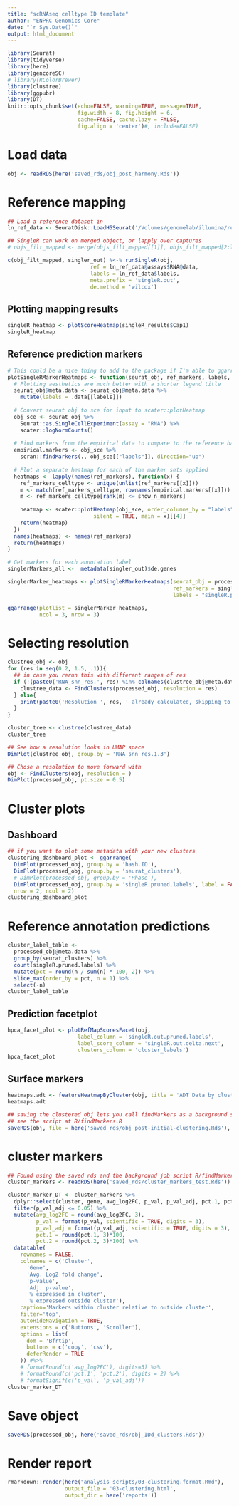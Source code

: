 ```yaml
---
title: "scRNAseq celltype ID template"
author: "ENPRC Genomics Core"
date: "`r Sys.Date()`"
output: html_document
---
```


```r
library(Seurat)
library(tidyverse)
library(here)
library(gencoreSC)
# library(RColorBrewer)
library(clustree)
library(ggpubr)
library(DT)
knitr::opts_chunk$set(echo=FALSE, warning=TRUE, message=TRUE,
                      fig.width = 8, fig.height = 6,
                      cache=FALSE, cache.lazy = FALSE,
                      fig.align = 'center')#, include=FALSE)
```


# Load data

```r
obj <- readRDS(here('saved_rds/obj_post_harmony.Rds'))
```

# Reference mapping



```r
## Load a reference dataset in
ln_ref_data <- SeuratDisk::LoadH5Seurat('/Volumes/genomelab/illumina/runs/scrna_seq_ref/tabula_sapiens/ts_lymph_downsampled_copy.h5Seurat')

## SingleR can work on merged object, or lapply over captures
# objs_filt_mapped <- merge(objs_filt_mapped[[1]], objs_filt_mapped[2:length(objs_filt_mapped)])

c(obj_filt_mapped, singler_out) %<-% runSingleR(obj, 
                          ref = ln_ref_data@assays$RNA@data,
                          labels = ln_ref_data$labels,
                          meta.prefix = 'singleR.out',
                          de.method = 'wilcox')

```

## Plotting mapping results

```r
singleR_heatmap <- plotScoreHeatmap(singleR_results$Cap1)
singleR_heatmap
```

## Reference prediction markers

```r
# This could be a nice thing to add to the package if I'm able to ggarrange it
plotSingleRMarkerHeatmaps <- function(seurat_obj, ref_markers, labels, show_n_markers = 20) {
  # Plotting aesthetics are much better with a shorter legend title
  seurat_obj@meta.data <- seurat_obj@meta.data %>%
    mutate(labels = .data[[labels]])
  
  # Convert seurat obj to sce for input to scater::plotHeatmap
  obj_sce <- seurat_obj %>% 
    Seurat::as.SingleCellExperiment(assay = "RNA") %>% 
    scater::logNormCounts()
  
  # Find markers from the empirical data to compare to the reference based markers in `ref_markers`
  empirical.markers <- obj_sce %>%
    scran::findMarkers(., obj_sce[["labels"]], direction="up")
  
  # Plot a separate heatmap for each of the marker sets applied
  heatmaps <- lapply(names(ref_markers), function(x) {
    ref_markers_celltype <- unique(unlist(ref_markers[[x]]))
    m <- match(ref_markers_celltype, rownames(empirical.markers[[x]]))
    m <- ref_markers_celltype[rank(m) <= show_n_markers]
    
    heatmap <- scater::plotHeatmap(obj_sce, order_columns_by = "labels", features = m, 
                           silent = TRUE, main = x)[[4]]
    return(heatmap)
  })
  names(heatmaps) <- names(ref_markers)
  return(heatmaps)
}

# Get markers for each annotation label
singlerMarkers_all <-  metadata(singler_out)$de.genes

singlerMarker_heatmaps <- plotSingleRMarkerHeatmaps(seurat_obj = processed_obj, 
                                                    ref_markers = singlerMarkers_all, 
                                                    labels = "singleR.pruned.labels")
```


```r
ggarrange(plotlist = singlerMarker_heatmaps,
          ncol = 3, nrow = 3)
```

# Selecting resolution

```r
clustree_obj <- obj
for (res in seq(0.2, 1.5, .1)){
  ## in case you rerun this with different ranges of res
  if (!(paste0('RNA_snn_res.', res) %in% colnames(clustree_obj@meta.data))){
    clustree_data <- FindClusters(processed_obj, resolution = res) 
  } else{
    print(paste0('Resolution ', res, ' already calculated, skipping to next res'))
  }
}
```

```r
cluster_tree <- clustree(clustree_data)
cluster_tree
```

```r
## See how a resolution looks in UMAP space
DimPlot(clustree_obj, group.by = 'RNA_snn_res.1.3')
```

```r
## Chose a resolution to move forward with
obj <- FindClusters(obj, resolution = )
DimPlot(processed_obj, pt.size = 0.5)
```

# Cluster plots

## Dashboard

```r
## if you want to plot some metadata with your new clusters
clustering_dashboard_plot <- ggarrange(
  DimPlot(processed_obj, group.by = 'hash.ID'),
  DimPlot(processed_obj, group.by = 'seurat_clusters'),
  # DimPlot(processed_obj, group.by = 'Phase'),
  DimPlot(processed_obj, group.by = 'singleR.pruned.labels', label = FALSE),
  nrow = 2, ncol = 2)
clustering_dashboard_plot
```

# Reference annotation predictions

```r
cluster_label_table <- 
  processed_obj@meta.data %>% 
  group_by(seurat_clusters) %>%
  count(singleR.pruned.labels) %>%
  mutate(pct = round(n / sum(n) * 100, 2)) %>%
  slice_max(order_by = pct, n = 1) %>%
  select(-n) 
cluster_label_table
```

## Prediction facetplot

```r
hpca_facet_plot <- plotRefMapScoresFacet(obj,
                      label_column = 'singleR.out.pruned.labels', 
                      label_score_column = 'singleR.out.delta.next',
                      clusters_column = 'cluster_labels')
hpca_facet_plot
```

## Surface markers

```r
heatmaps.adt <- featureHeatmapByCluster(obj, title = 'ADT Data by cluster', assay = 'ADT')
heatmaps.adt
```

```r
## saving the clustered obj lets you call findMarkers as a background script
## see the script at R/findMarkers.R
saveRDS(obj, file = here('saved_rds/obj_post-initial-clustering.Rds'), compress = FALSE)
```

# cluster markers

```r
## Found using the saved rds and the background job script R/findMarkers.R
cluster_markers <- readRDS(here('saved_rds/cluster_markers_test.Rds'))
```

```r
cluster_marker_DT <- cluster_markers %>% 
  dplyr::select(cluster, gene, avg_log2FC, p_val, p_val_adj, pct.1, pct.2) %>%
  filter(p_val_adj <= 0.05) %>%
  mutate(avg_log2FC = round(avg_log2FC, 3),
         p_val = format(p_val, scientific = TRUE, digits = 3),
         p_val_adj = format(p_val_adj, scientific = TRUE, digits = 3),
         pct.1 = round(pct.1, 3)*100,
         pct.2 = round(pct.2, 3)*100) %>%
  datatable(
    rownames = FALSE,
    colnames = c('Cluster',
      'Gene', 
      'Avg. Log2 fold change',
      'p-value', 
      'Adj. p-value',
      '% expressed in cluster',
      '% expressed outside cluster'), 
    caption='Markers within cluster relative to outside cluster',
    filter='top',
    autoHideNavigation = TRUE,
    extensions = c('Buttons', 'Scroller'),
    options = list(
      dom = 'Bfrtip',
      buttons = c('copy', 'csv'),
      deferRender = TRUE
    )) #%>%
    # formatRound(c('avg_log2FC'), digits=3) %>%
    # formatRound(c('pct.1', 'pct.2'), digits = 2) %>%
    # formatSignif(c('p_val', 'p_val_adj'))
cluster_marker_DT
```

# Save object

```r
saveRDS(processed_obj, here('saved_rds/obj_IDd_clusters.Rds'))
```

# Render report

```r
rmarkdown::render(here("analysis_scripts/03-clustering.format.Rmd"),
                  output_file = '03-clustering.html',
                  output_dir = here('reports'))
```
